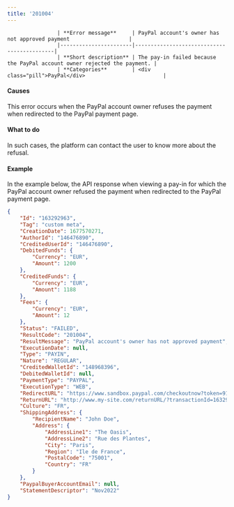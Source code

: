 ---
title: '201004'  
---


                    | **Error message**     | PayPal account's owner has not approved payment                   |
                    |-----------------------|--------------------------------------------|
                    | **Short description** | The pay-in failed because the PayPal account owner rejected the payment. |
                    | **Categories**        | <div class="pill">PayPal</div>                         |
                  

#### Causes  

This error occurs when the PayPal account owner refuses the payment when redirected to the PayPal payment page.  

#### What to do  

In such cases, the platform can contact the user to know more about the refusal.  

#### Example  

In the example below, the API response when viewing a pay-in for which the PayPal account owner refused the payment when redirected to the PayPal payment page.  
```json API Response
{
    "Id": "163292963",
    "Tag": "custom meta",
    "CreationDate": 1677570271,
    "AuthorId": "146476890",
    "CreditedUserId": "146476890",
    "DebitedFunds": {
        "Currency": "EUR",
        "Amount": 1200
    },
    "CreditedFunds": {
        "Currency": "EUR",
        "Amount": 1188
    },
    "Fees": {
        "Currency": "EUR",
        "Amount": 12
    },
    "Status": "FAILED",
    "ResultCode": "201004",
    "ResultMessage": "PayPal account's owner has not approved payment",
    "ExecutionDate": null,
    "Type": "PAYIN",
    "Nature": "REGULAR",
    "CreditedWalletId": "148968396",
    "DebitedWalletId": null,
    "PaymentType": "PAYPAL",
    "ExecutionType": "WEB",
    "RedirectURL": "https://www.sandbox.paypal.com/checkoutnow?token=91D07406JE924441B",
    "ReturnURL": "http://www.my-site.com/returnURL/?transactionId=163292963",
    "Culture": "FR",
    "ShippingAddress": {
        "RecipientName": "John Doe",
        "Address": {
            "AddressLine1": "The Oasis",
            "AddressLine2": "Rue des Plantes",
            "City": "Paris",
            "Region": "Ile de France",
            "PostalCode": "75001",
            "Country": "FR"
        }
    },
    "PaypalBuyerAccountEmail": null,
    "StatementDescriptor": "Nov2022"
}
```